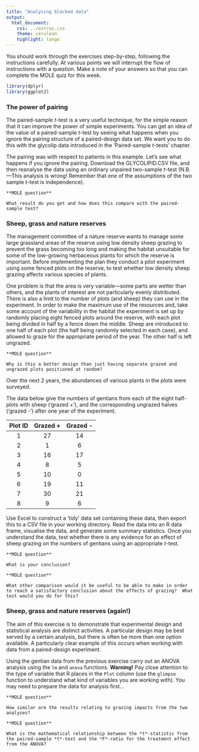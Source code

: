 ```yaml
---
title: "Analysing blocked data"
output:
  html_document:
    css: ../extras.css
    theme: cerulean
    highlight: tango
---
```


You should work through the exercises step-by-step, following the instructions carefully. At various points we will interrupt the flow of instructions with a question. Make a note of your answers so that you can complete the MOLE quiz for this week.

```r
library(dplyr)
library(ggplot2)
```

### The power of pairing

The paired-sample *t*-test is a very useful technique, for the simple reason that it can improve the power of simple experiments. You can get an idea of the value of a paired-sample *t*-test by seeing what happens when you ignore the pairing structure of a paired-design data set. We want you to do this with the glycolip data introduced in the 'Paired-sample *t*-tests' chapter. 

The pairing was with respect to patients in this example. Let's see what happens if you ignore the pairing. Download the GLYCOLIPID.CSV file, and then reanalyse the data using an ordinary unpaired two-sample *t*-test (N.B.---This analysis is wrong! Remember that one of the assumptions of the two sample *t*-test is independence).

```block
**MOLE question**

What result do you get and how does this compare with the paired-sample test?
```

### Sheep, grass and nature reserves {#sheep-grass}

The management committee of a nature reserve wants to manage some large grassland areas of the reserve using low density sheep grazing to prevent the grass becoming too long and making the habitat unsuitable for some of the low-growing herbaceous plants for which the reserve is important. Before implementing the plan they conduct a pilot experiment using some fenced plots on the reserve, to test whether low density sheep grazing affects various species of plants.

One problem is that the area is very variable---some parts are wetter than others, and the plants of interest are not particularly evenly distributed. There is also a limit to the number of plots (and sheep) they can use in the experiment. In order to make the maximum use of the resources and, take some account of the variability in the habitat the experiment is set up by randomly placing eight fenced plots around the reserve, with each plot being divided in half by a fence down the middle. Sheep are introduced to one half of each plot (the half being randomly selected in each case), and allowed to graze for the appropriate period of the year. The other half is left ungrazed.

```block
**MOLE question**

Why is this a better design than just having separate grazed and ungrazed plots positioned at random?
```

Over the next 2 years, the abundances of various plants in the plots were surveyed.

The data below give the numbers of gentians from each of the eight half-plots with sheep ('grazed +'), and the corresponding ungrazed halves ('grazed -') after one year of the experiment.
  
|   Plot ID  | Grazed + | Grazed - |
|:--------:|:------:|:------:|
| 1 | 27 | 14 |
| 2 | 1 | 6 |
| 3 | 16 | 17 |
| 4 | 8 | 5 |
| 5 | 10 | 0 |
| 6 | 19 | 11 |
| 7 | 30 | 21 |
| 8 | 9 | 6 |
  
Use Excel to construct a 'tidy' data set containing these data, then export this to a CSV file in your working directory. Read the data into an R data frame, visualise the data, and generate some summary statistics. Once you understand the data, test whether there is any evidence for an effect of sheep grazing on the numbers of gentians using an appropriate *t*-test.

```block
**MOLE question**

What is your conclusion?
```

```block
**MOLE question**

What other comparison would it be useful to be able to make in order to reach a satisfactory conclusion about the effects of grazing?  What test would you do for this?
```

### Sheep, grass and nature reserves (again!)

The aim of this exercise is to demonstrate that experimental design and statistical analysis are distinct activities. A particular design may be best served by a certain analysis, but there is often be more than one option available. A particularly clear example of this occurs when working with data from a paired-design experiment.

Using the gentian data from the previous exercise carry out an ANOVA analysis using the `lm` and `anova` functions. **Warning!** Pay close attention to the type of variable that R places in the `Plot` column (use the `glimpse` function to understand what kind of variables you are working with). You may need to prepare the data for analysis first... 

```block
**MOLE question**

How similar are the results relating to grazing impacts from the two analyses?
```

```block
**MOLE question**

What is the mathematical relationship between the *t*-statistic from the paired-sample *t*-test and the *F*-ratio for the treatment effect from the ANOVA?
```
